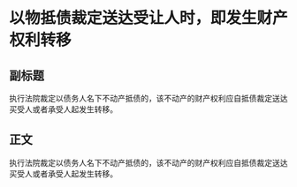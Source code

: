 # 以物抵债裁定送达受让人时，即发生财产权利转移
## 副标题
执行法院裁定以债务人名下不动产抵债的，该不动产的财产权利应自抵债裁定送达买受人或者承受人起发生转移。
## 正文
执行法院裁定以债务人名下不动产抵债的，该不动产的财产权利应自抵债裁定送达买受人或者承受人起发生转移。